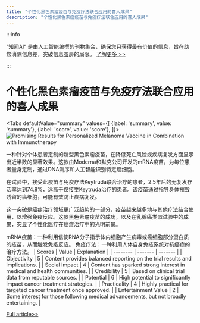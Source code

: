 ```yaml
---
title: "个性化黑色素瘤疫苗与免疫疗法联合应用的喜人成果"
description: "个性化黑色素瘤疫苗与免疫疗法联合应用的喜人成果"
---
```



:::info

“知闻AI“ 是由人工智能编撰的刊物集合，确保您只获得最有价值的信息，旨在助您消除信息差，突破信息茧房的局限。  [了解更多 >>](/zh-Hans/docs/guides)

:::

# 个性化黑色素瘤疫苗与免疫疗法联合应用的喜人成果


<Tabs
	defaultValue="summary"
	values={[
	{label: 'summary', value: 'summary'},
	{label: 'score', value: 'score'},
]}>
<TabItem value="summary">
<img
  src="https://image.informedainews.com/2024/06/Hea-6Sp-1717494915-0.jpg"
  alt="Promising Results for Personalized Melanoma Vaccine in Combination with Immunotherapy"
/>



一种针对个体患者定制的新型黑色素瘤疫苗，在降低死亡风险或疾病复发方面显示出近半数的显著效果。这款由Moderna和默克公司开发的mRNA疫苗，为每位患者量身定制，通过DNA测序和人工智能识别特定癌细胞。

在试验中，接受此疫苗与免疫疗法Keytruda联合治疗的患者，2.5年后的无复发存活率达到74.8%，远高于仅接受Keytruda治疗的患者。该疫苗通过指导身体摧毁残留的癌细胞，可能有效防止疾病复发。

这一突破是癌症治疗领域更广泛趋势的一部分，疫苗越来越多地与其他疗法结合使用，以增强免疫反应。这款黑色素瘤疫苗的成功，以及在乳腺癌类似试验中的成果，突显了个性化医疗在癌症治疗中的光明前景。

mRNA疫苗：一种利用信使RNA分子指示体内细胞产生病毒或癌细胞部分蛋白质的疫苗，从而触发免疫反应。
免疫疗法：一种利用人体自身免疫系统对抗癌症的治疗方法。
</TabItem>
<TabItem value="score">
	| Scores     | Value   | Explanation |
	| -------- | ------- | ------- |
	| Objectivity  | 5    | Content provides balanced reporting on the trial results and implications.    |
	| Social Impact | 4     | Content has sparked strong interest in medical and health communities.    |
	| Credibility    | 5    | Based on clinical trial data from reputable sources.    |
	| Potential    | 6    | High potential to significantly impact cancer treatment strategies.    |
	| Practicality    | 4    | Highly practical for targeted cancer treatment once approved.    |
	| Entertainment Value    | 2    | Some interest for those following medical advancements, but not broadly entertaining.    |
</TabItem>
</Tabs>

[Full article>>](https://www.theguardian.com/society/article/2024/jun/03/extremely-impressive-melanoma-jab-trial-results-excite-doctors)
